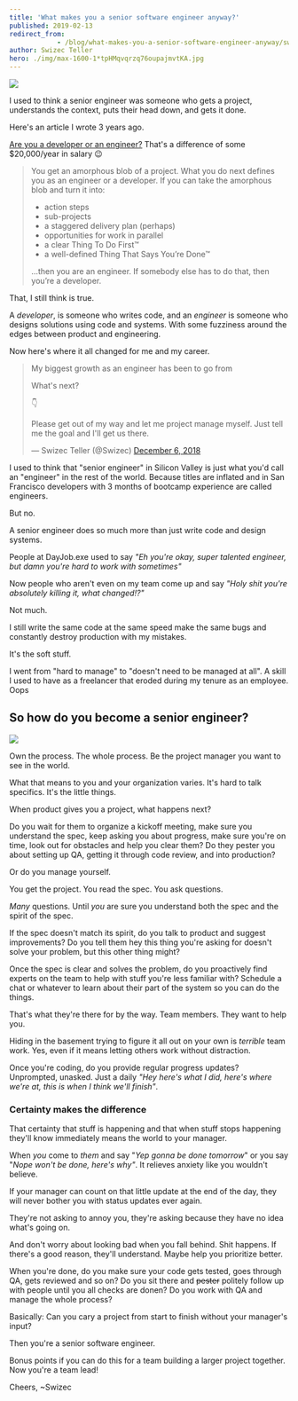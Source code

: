 ```yaml
---
title: 'What makes you a senior software engineer anyway?'
published: 2019-02-13
redirect_from: 
            - /blog/what-makes-you-a-senior-software-engineer-anyway/swizec/8940
author: Swizec Teller
hero: ./img/max-1600-1*tpHMqvqrzq76oupajmvtKA.jpg
---
```

![](./img/max-1600-1*tpHMqvqrzq76oupajmvtKA.jpg)



I used to think a senior engineer was someone who gets a project, understands the context, puts their head down, and gets it done.



Here's an article I wrote 3 years ago.



[Are you a developer or an engineer?](https://medium.com/swizec-s-nightowls/are-you-an-engineer-or-a-developer-79e0d37c3293) That's a difference of some $20,000/year in salary 😉



> You get an amorphous blob of a project. What you do next defines you as an engineer or a developer. If you can take the amorphous blob and turn it into:
>
> - action steps
> - sub-projects
> - a staggered delivery plan (perhaps)
> - opportunities for work in parallel
> - a clear Thing To Do First™
> - a well-defined Thing That Says You’re Done™
>
> …then you are an engineer. If somebody else has to do that, then you’re a developer.



That, I still think is true.



A _developer_, is someone who writes code, and an _engineer_ is someone who designs solutions using code and systems. With some fuzziness around the edges between product and engineering.



Now here's where it all changed for me and my career.



> My biggest growth as an engineer has been to go from
>
> What's next?
>
>
>
> 👇
>
>
>
> Please get out of my way and let me project manage myself. Just tell me the goal and I'll get us there.
>
>
>
> — Swizec Teller (@Swizec) [December 6, 2018](https://twitter.com/Swizec/status/1070795589317578757?ref_src=twsrc%5Etfw)



I used to think that "senior engineer" in Silicon Valley is just what you'd call an "engineer" in the rest of the world. Because titles are inflated and in San Francisco developers with 3 months of bootcamp experience are called engineers.



But no.



A senior engineer does so much more than just write code and design systems.



People at DayJob.exe used to say _"Eh you're okay, super talented engineer, but damn you're hard to work with sometimes"_



Now people who aren't even on my team come up and say _"Holy shit you're absolutely killing it, what changed!?"_



Not much.



I still write the same code at the same speed make the same bugs and constantly destroy production with my mistakes.



It's the soft stuff.



I went from "hard to manage" to "doesn't need to be managed at all". A skill I used to have as a freelancer that eroded during my tenure as an employee. Oops



## So how do you become a senior engineer?



![](./img/blog-wp-content-uploads-2019-02-IMG_0234-1024x575.jpg)



Own the process. The whole process. Be the project manager you want to see in the world.



What that means to you and your organization varies. It's hard to talk specifics. It's the little things.



When product gives you a project, what happens next?



Do you wait for them to organize a kickoff meeting, make sure you understand the spec, keep asking you about progress, make sure you're on time, look out for obstacles and help you clear them? Do they pester you about setting up QA, getting it through code review, and into production?



Or do you manage yourself.



You get the project. You read the spec. You ask questions.



_Many_ questions. Until _you_ are sure you understand both the spec and the spirit of the spec.



If the spec doesn't match its spirit, do you talk to product and suggest improvements? Do you tell them hey this thing you're asking for doesn't solve your problem, but this other thing might?



Once the spec is clear and solves the problem, do you proactively find experts on the team to help with stuff you're less familiar with? Schedule a chat or whatever to learn about their part of the system so you can do the things.



That's what they're there for by the way. Team members. They want to help you.



Hiding in the basement trying to figure it all out on your own is _terrible_ team work. Yes, even if it means letting others work without distraction.



Once you're coding, do you provide regular progress updates? Unprompted, unasked. Just a daily _"Hey here's what I did, here's where we're at, this is when I think we'll finish"_.



### Certainty makes the difference



That certainty that stuff is happening and that when stuff stops happening they'll know immediately means the world to your manager.



When _you_ come to _them_ and say "_Yep gonna be done tomorrow_" or you say "_Nope won't be done, here's why"_. It relieves anxiety like you wouldn't believe.



If your manager can count on that little update at the end of the day, they will never bother you with status updates ever again.



They're not asking to annoy you, they're asking because they have no idea what's going on.



And don't worry about looking bad when you fall behind. Shit happens. If there's a good reason, they'll understand. Maybe help you prioritize better.



When you're done, do you make sure your code gets tested, goes through QA, gets reviewed and so on? Do you sit there and ~~pester~~ politely follow up with people until you all checks are donen? Do you work with QA and manage the whole process?



Basically: Can you cary a project from start to finish without your manager's input?



Then you're a senior software engineer.



Bonus points if you can do this for a team building a larger project together. Now you're a team lead!



Cheers, ~Swizec